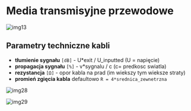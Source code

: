 # Media transmisyjne przewodowe

![img13](/lab1/img/img13.webp)

## Parametry techniczne kabli

- **tłumienie sygnału** `[dB]` - U\*exit / U_inputted (U = napięcie)
- **propagacja sygnału** `[%]` - v\*sygnalu / c (c= predkosc swiatla)
- **rezystancja** `[Ω]` - opor kabla na prad (im wiekszy tym wieksze straty)
- **promień zgięcia kabla** defaultowo `R = 4*srednica_zewnetrzna`

![img28](/lab1/img/img28.webp)

![img29](/lab1/img/img29.webp)
